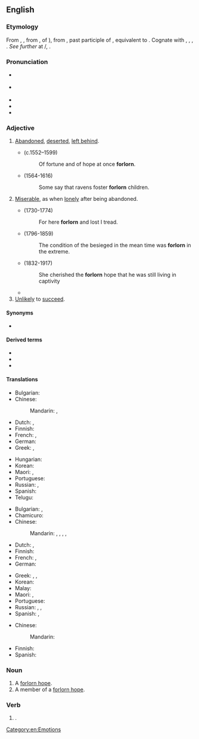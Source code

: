 ==English==
{{was wotd|2017|November|2}}

===Etymology===
From {{inh|en|enm|forlorn}}, {{m|enm|forloren}}, from {{inh|en|ang|forloren}}, {{glossary|past tense|past}} {{glossary|participle}} of {{m|ang|forlēosan||to lose}}), from {{der|en|gem-pro|*fraluzanaz||lost}}, past participle of {{m|gem-pro|*fraleusaną||to lose}}, equivalent to {{prefix|en|for|lorn}}. Cognate with {{cog|nl|verloren||lost}}, {{cog|de|verloren||lost}}, {{cog|sv|förlorad||lost}}, {{cog|fy|ferlern||lost}}. ''See further'' at {{m|en|lese}}/{{m|en|leese}}, {{m|en|lorn}}.

===Pronunciation===
* {{a|RP}} {{IPA|/fəˈlɔːn/|/fɔː-/|lang=en}}
* {{a|GA}} {{IPA|/fɔɹˈlɔɹn/|lang=en}}
* {{audio|en-us-forlorn.ogg|Audio (GA)|lang=en}}
* {{rhymes|ɔː(ɹ)n|lang=en}}
* {{hyphenation|for|lorn|lang=en}}

===Adjective===
{{en-adj|er|more}}

# [[abandoned#Adjective|Abandoned]], [[deserted#Adjective|deserted]], [[left behind]].
#* {{w|Edmund Spenser}} (c.1552–1599)
#*: Of fortune and of hope at once '''forlorn'''.
#* {{w|William Shakespeare}} (1564-1616)
#*: Some say that ravens foster '''forlorn''' children.
# [[miserable|Miserable]], as when [[lonely]] after being abandoned.
#* {{w|Oliver Goldsmith}} (1730-1774)
#*: For here '''forlorn''' and lost I tread.
#* {{w|William H. Prescott}} (1796-1859)
#*: The condition of the besieged in the mean time was '''forlorn''' in the extreme.
#* {{w|Mowbray Thomson}} (1832-1917)
#*: She cherished the '''forlorn''' hope that he was still living in captivity
#* {{quote-book|year=1922|author={{w|Ben Travers}}
|chapter=6|title=[http://openlibrary.org/works/OL1521052W A Cuckoo in the Nest]
|passage=Sophia broke down here. Even at this moment she was subconsciously comparing her rendering of the part of the '''forlorn''' bride with Miss Marie Lohr's.}}
# [[unlikely|Unlikely]] to [[succeed]].

====Synonyms====
* {{sense|miserable}} {{l|en|forsaken}}

====Derived terms====
* {{l|en|forlorn hope}}
* {{l|en|forlornness}}
* {{l|en|forlornly}}

====Translations====
{{trans-top|abandoned, deserted, left behind}}
* Bulgarian: {{t+|bg|изоставен|sc=Cyrl}}
* Chinese:
*: Mandarin: {{t|cmn|[[被]][[遺棄]][[的]]}}, {{t|cmn|[[被]][[遗弃]][[的]]|tr=bèi yíqì de}}
* Dutch: {{t+|nl|verlaten}}, {{t+|nl|verloren}}
* Finnish: {{t+|fi|hylätty}}
* French: {{t+|fr|abandonné}}, {{t+|fr|perdu}}
* German: {{t+|de|verlassen}}
* Greek: {{t+|el|εγκαταλελειμμένος|m|sc=Grek}}, {{t+|el|έρημος|m|sc=Grek}}
{{trans-mid}}
* Hungarian: {{t+|hu|elhagyatott}}
* Korean: {{t|ko|버림받다}}
* Maori: {{t|mi|pākatokato}}, {{t|mi|mahue}}
* Portuguese: {{t+|pt|abandonado}}
* Russian: {{t+|ru|забро́шенный}}, {{t+|ru|поки́нутый}}
* Spanish: {{t-needed|es}}
* Telugu: {{t+|te|అనాథ}}
{{trans-bottom}}

{{trans-top|miserable}}
* Bulgarian: {{t+|bg|самотен|sc=Cyrl}}, {{t+|bg|отчаян|sc=Cyrl}}
* Chamicuro: {{t|ccc|ishakatiskale}}
* Chinese:
*: Mandarin: {{t+|cmn|悲慘}}, {{t+|cmn|悲惨|tr=bēicǎn}}, {{t+|cmn|孤獨}}, {{t+|cmn|孤独|tr=gūdú}}, {{t+|cmn|孤苦伶仃|tr=gūkǔlíngdīng}}
* Dutch: {{t+|nl|miserabel}}, {{t+|nl|hopeloos}}
* Finnish: {{t+|fi|hylätty}}
* French: {{t+|fr|miserable}}, {{t+|fr|désespéré}}
* German: {{t+|de|verlassen}}
{{trans-mid}}
* Greek: {{t+|el|άθλιος|m|sc=Grek}}, {{t+|el|ελεεινός|m|sc=Grek}}, {{t+|el|έρημος|m|sc=Grek}}
* Korean: {{t+|ko|쓸쓸하다}}
* Malay: {{t|ms|kesepian}}
* Maori: {{t|mi|pākatokato}}, {{t|mi|pūkatokato}}
* Portuguese: {{t+|pt|desamparado}}
* Russian: {{t+|ru|несча́стный}}, {{t+|ru|одино́кий}}, {{t+|ru|жа́лкий}}
* Spanish: {{t+|es|desamparado|m}}, {{t+|es|desamparada|f}}
{{trans-bottom}}

{{trans-top|unlikely to succeed}}
* Chinese:
*: Mandarin: {{t|cmn|[[不可能]][[成功]][[的]]|tr=bùkěnéng chénggōng de}}
{{trans-mid}}
* Finnish: {{t+|fi|epätoivoinen}}
* Spanish: {{t-needed|es}}
{{trans-bottom}}

===Noun===
{{en-noun}} {{tcx|en|military}}

# A [[forlorn hope]].
# A member of a [[forlorn hope]].

===Verb===
{{head|en|past participle}}

# {{lb|en|obsolete}} {{inflection of|forlese||past|part|lang=en}}.

[[Category:en:Emotions]]